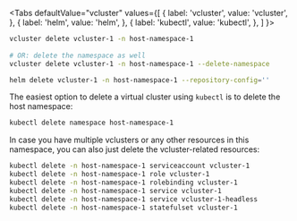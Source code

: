 
<Tabs
  defaultValue="vcluster"
  values={[
    { label: 'vcluster', value: 'vcluster', },
    { label: 'helm', value: 'helm', },
    { label: 'kubectl', value: 'kubectl', },
  ]
}>
<TabItem value="vcluster">

```bash
vcluster delete vcluster-1 -n host-namespace-1
    
# OR: delete the namespace as well
vcluster delete vcluster-1 -n host-namespace-1 --delete-namespace
```

</TabItem>
<TabItem value="helm">

```bash
helm delete vcluster-1 -n host-namespace-1 --repository-config=''
```

</TabItem>
<TabItem value="kubectl">

The easiest option to delete a virtual cluster using `kubectl` is to delete the host namespace:
```bash
kubectl delete namespace host-namespace-1
```

In case you have multiple vclusters or any other resources in this namespace, you can also just delete the vcluster-related resources:
```bash
kubectl delete -n host-namespace-1 serviceaccount vcluster-1
kubectl delete -n host-namespace-1 role vcluster-1
kubectl delete -n host-namespace-1 rolebinding vcluster-1
kubectl delete -n host-namespace-1 service vcluster-1
kubectl delete -n host-namespace-1 service vcluster-1-headless
kubectl delete -n host-namespace-1 statefulset vcluster-1
```

</TabItem>
</Tabs>

